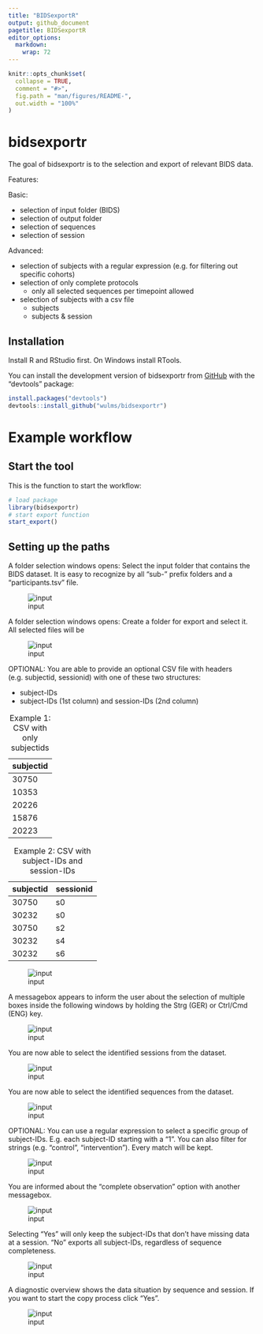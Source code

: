 ```yaml
---
title: "BIDSexportR"
output: github_document
pagetitle: BIDSexportR
editor_options: 
  markdown: 
    wrap: 72
---
```


<!-- README.md is generated from README.Rmd. Please edit that file -->

```r
knitr::opts_chunk$set(
  collapse = TRUE,
  comment = "#>",
  fig.path = "man/figures/README-",
  out.width = "100%"
)
```

# bidsexportr

<!-- badges: start -->

<!-- badges: end -->

The goal of bidsexportr is to the selection and export of relevant BIDS
data.

Features:

Basic: 

- selection of input folder (BIDS) 
- selection of output folder 
- selection of sequences 
- selection of session

Advanced:

-   selection of subjects with a regular expression (e.g. for filtering
    out specific cohorts)
-   selection of only complete protocols
    -   only all selected sequences per timepoint allowed
-   selection of subjects with a csv file
    -   subjects
    -   subjects & session

## Installation

Install R and RStudio first. On Windows install RTools.

You can install the development version of bidsexportr from
[GitHub](https://github.com/) with the "devtools" package:

``` r
install.packages("devtools")
devtools::install_github("wulms/bidsexportr")
```

# Example workflow

## Start the tool

This is the function to start the workflow:

```r
# load package
library(bidsexportr)
# start export function
start_export()
```

## Setting up the paths

A folder selection windows opens: Select the input folder that contains
the BIDS dataset. It is easy to recognize by all "sub-" prefix folders
and a "participants.tsv" file.

![input](img/0_input_folder.png)

A folder selection windows opens: Create a folder for export and select
it. All selected files will be

![input](img/1_output_folder.png)

OPTIONAL: You are able to provide an optional CSV file with headers
(e.g. subjectid, sessionid) with one of these two structures:

-   subject-IDs
-   subject-IDs (1st column) and session-IDs (2nd column)

| subjectid |
|-----------|
| 30750     |
| 10353     |
| 20226     |
| 15876     |
| 20223     |

: Example 1: CSV with only subjectids

| subjectid | sessionid |
|-----------|-----------|
| 30750     | s0        |
| 30232     | s0        |
| 30750     | s2        |
| 30232     | s4        |
| 30232     | s6        |

: Example 2: CSV with subject-IDs and session-IDs

![input](img/2_optional_csv.png)

A messagebox appears to inform the user about the selection of multiple
boxes inside the following windows by holding the Strg (GER) or Ctrl/Cmd
(ENG) key.

![input](img/3_message_select_multi.png)

You are now able to select the identified sessions from the dataset.

![input](img/4a_session_select.png)

You are now able to select the identified sequences from the dataset.

![input](img/4b_sequence_select.png)

OPTIONAL: You can use a regular expression to select a specific group of
subject-IDs. E.g. each subject-ID starting with a "1". You can also
filter for strings (e.g. "control", "intervention"). Every match will be
kept.

![input](img/5_optional_regex.png)

You are informed about the "complete observation" option with another
messagebox.

![input](img/6_message_complete_obs.png)

Selecting "Yes" will only keep the subject-IDs that don't have missing
data at a session. "No" exports all subject-IDs, regardless of sequence
completeness.

![input](img/7_only_complete.png)

A diagnostic overview shows the data situation by sequence and session.
If you want to start the copy process click "Yes".

![input](img/8_overview_start.png)
